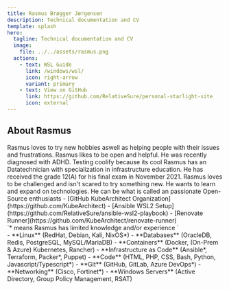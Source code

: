 ```yaml
---
title: Rasmus Brøgger Jørgensen
description: Technical documentation and CV
template: splash
hero:
  tagline: Technical documentation and CV
  image:
    file: ../../assets/rasmus.png
  actions:
    - text: WSL Guide
      link: /windows/wsl/
      icon: right-arrow
      variant: primary
    - text: View on GitHub
      link: https://github.com/RelativeSure/personal-starlight-site
      icon: external
---
```



## About Rasmus

<CardGrid stagger>
	<Card title="Personality" icon="open-book">
		Rasmus loves to try new hobbies aswell as helping people with their issues and frustrations.
		Rasmus likes to be open and helpful. He was recently diagnosed with ADHD.
		Testing coolify because its cool
	</Card>
	<Card title="Education" icon="pencil">
		Rasmus has an Datatechnician with specialization in infrastructure education.
		He has received the grade 12(A) for his final exam in November 2021.
	</Card>
	<Card title="Interests" icon="setting">
		Rasmus loves to be challenged and isn't scared to try something new.
		He wants to learn and expand on technologies. He can be what is called an passionate Open-Source enthusiasts
	</Card>
	<Card title="Projects" icon="github">
		- [GitHub KubeArchitect Organization](https://github.com/KubeArchitect)
		- [Ansible WSL2 Setup](https://github.com/RelativeSure/ansible-wsl2-playbook)
		- [Renovate Runner](https://github.com/KubeArchitect/renovate-runner)
	</Card>
	<Card title="Experience" icon="seti:db">
		<Aside>`* means Rasmus has limited knowledge and/or experience `</Aside>
		- **Linux** (RedHat, Debian, Kali, NixOS*)
		- **Databases** (OracleDB, Redis, PostgreSQL, MySQL/MariaDB)
		- **Containers** (Docker, (On-Prem & Azure) Kubernetes, Rancher)
		- **Infrastructure as Code** (Ansible*, Terraform, Packer*, Puppet)
		- **Code** (HTML, PHP, CSS, Bash, Python, Javascript/Typescript*)
		- **Git** (GitHub, GitLab, Azure DevOps*)
		- **Networking** (Cisco, Fortinet*)
		- **Windows Servers** (Active Directory, Group Policy Management, RSAT)
	</Card>
</CardGrid>
